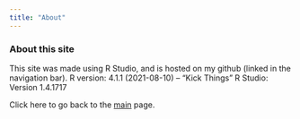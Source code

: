 ```yaml
---
title: "About"
---
```


### About this site

This site was made using R Studio, and is hosted on my github (linked in the navigation bar). 
R version: 4.1.1 (2021-08-10) -- "Kick Things"
R Studio: Version 1.4.1717

Click here to go back to the [main](index.html) page.
